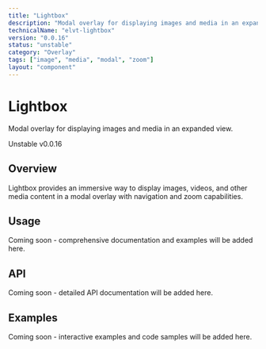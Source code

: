 ```yaml
---
title: "Lightbox"
description: "Modal overlay for displaying images and media in an expanded view."
technicalName: "elvt-lightbox"
version: "0.0.16"
status: "unstable"
category: "Overlay"
tags: ["image", "media", "modal", "zoom"]
layout: "component"
---
```


# Lightbox

Modal overlay for displaying images and media in an expanded view.

<elvt-badge tone="warning" size="small">Unstable</elvt-badge> <elvt-badge tone="neutral" size="small">v0.0.16</elvt-badge>

## Overview

Lightbox provides an immersive way to display images, videos, and other media content in a modal overlay with navigation and zoom capabilities.

## Usage

Coming soon - comprehensive documentation and examples will be added here.

## API

Coming soon - detailed API documentation will be added here.

## Examples

Coming soon - interactive examples and code samples will be added here.